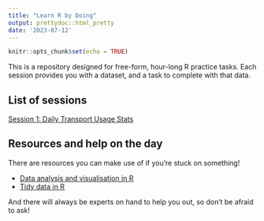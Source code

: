 ```yaml
---
title: "Learn R by Doing"
output: prettydoc::html_pretty
date: '2023-07-12'
---
```


```r
knitr::opts_chunk$set(echo = TRUE)
```

This is a repository designed for free-form, hour-long R practice tasks. Each session provides you with a dataset, and a task to complete with that data.

## List of sessions

[Session 1: Daily Transport Usage Stats](/daily_usage_data.html)

## Resources and help on the day

There are resources you can make use of if you're stuck on something!

* [Data analysis and visualisation in R](https://department-for-transport.github.io/intro_R/)
* [Tidy data in R](https://department-for-transport.github.io/tidy_data_workshop/)

And there will always be experts on hand to help you out, so don't be afraid to ask!

